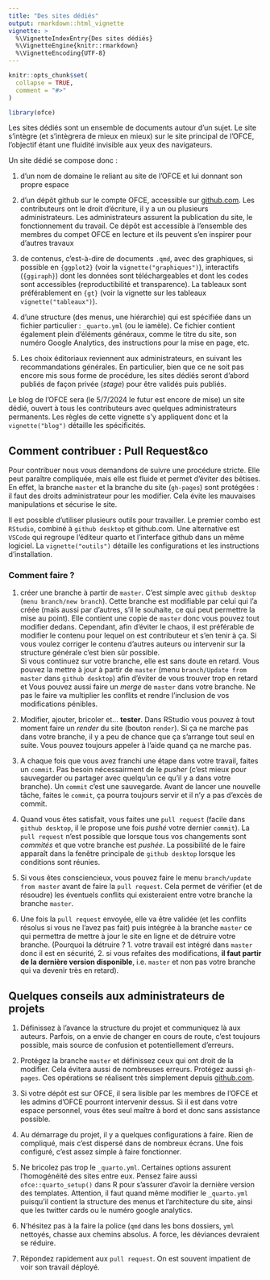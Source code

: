 ```yaml
---
title: "Des sites dédiés"
output: rmarkdown::html_vignette
vignette: >
  %\VignetteIndexEntry{Des sites dédiés}
  %\VignetteEngine{knitr::rmarkdown}
  %\VignetteEncoding{UTF-8}
---
```


```r
knitr::opts_chunk$set(
  collapse = TRUE,
  comment = "#>"
)
```

```r
library(ofce)
```

Les sites dédiés sont un ensemble de documents autour d'un sujet. Le site s'intègre (et s'intègrera de mieux en mieux) sur le site principal de l'OFCE, l'objectif étant une fluidité invisible aux yeux des navigateurs.

Un site dédié se compose donc :

1.  d'un nom de domaine le reliant au site de l'OFCE et lui donnant son propre espace

2.  d'un dépôt github sur le compte OFCE, accessible sur [github.com](https://github.com/ofce). Les contributeurs ont le droit d'écriture, il y a un ou plusieurs administrateurs. Les administrateurs assurent la publication du site, le fonctionnement du travail. Ce dépôt est accessible à l'ensemble des membres du compet OFCE en lecture et ils peuvent s'en inspirer pour d'autres travaux

3.  de contenus, c'est-à-dire de documents `.qmd`, avec des graphiques, si possible en `{ggplot2}` (voir la `vignette("graphiques")`), interactifs (`{ggiraph}`) dont les données sont téléchargeables et dont les codes sont accessibles (reproductibilité et transparence). La tableaux sont préférablement en `{gt}` (voir la vignette sur les tableaux `vignette("tableaux")`).

4.  d'une structure (des menus, une hiérarchie) qui est spécifiée dans un fichier particulier : `_quarto.yml` (ou le iamèle). Ce fichier contient également plein d'éléments généraux, comme le titre du site, son numéro Google Analytics, des instructions pour la mise en page, etc.

5.  Les choix éditoriaux reviennent aux administrateurs, en suivant les recommandations générales. En particulier, bien que ce ne soit pas encore mis sous forme de procédure, les sites dédiés seront d'abord publiés de façon privée (*stage*) pour être validés puis publiés.

Le blog de l'OFCE sera (le 5/7/2024 le futur est encore de mise) un site dédié, ouvert à tous les contributeurs avec quelques administrateurs permanents. Les règles de cette vignette s'y appliquent donc et la `vignette("blog")` détaille les spécificités.

## Comment contribuer : Pull Request&co

Pour contribuer nous vous demandons de suivre une procédure stricte. Elle peut paraître compliquée, mais elle est fluide et permet d'éviter des bêtises. En effet, la branche `master` et la branche du site (`gh-pages`) sont protégées : il faut des droits administrateur pour les modifier. Cela évite les mauvaises manipulations et sécurise le site.

Il est possible d'utiliser plusieurs outils pour travailler. Le premier combo est `RStudio`, combiné à `github desktop` et github.com. Une alternative est `VSCode` qui regroupe l'éditeur quarto et l'interface github dans un même logiciel. La `vignette("outils")` détaille les configurations et les instructions d'installation.

### Comment faire ?

1.  créer une branche à partir de `master`. C'est simple avec `github desktop` (`menu branch/new branch`). Cette branche est modifiable par celui qui l'a créée (mais aussi par d'autres, s'il le souhaite, ce qui peut permettre la mise au point). Elle contient une copie de `master` donc vous pouvez tout modifier dedans. Cependant, afin d'éviter le chaos, il est préférable de modifier le contenu pour lequel on est contributeur et s'en tenir à ça. Si vous voulez corriger le contenu d'autres auteurs ou intervenir sur la structure générale c'est bien sûr possible. \
    Si vous continuez sur votre branche, elle est sans doute en retard. Vous pouvez la mettre à jour à partir de `master` (menu `branch/Update from master` dans `github desktop`) afin d'éviter de vous trouver trop en retard et Vous pouvez aussi faire un *merge* de `master` dans votre branche. Ne pas le faire va multiplier les conflits et rendre l'inclusion de vos modifications pénibles.

2.  Modifier, ajouter, bricoler et... **tester**. Dans RStudio vous pouvez à tout moment faire un *render* du site (bouton `render`). Si ça ne marche pas dans votre branche, il y a peu de chance que ça s'arrange tout seul en suite. Vous pouvez toujours appeler à l'aide quand ça ne marche pas.

3.  A chaque fois que vous avez franchi une étape dans votre travail, faites un `commit`. Pas besoin nécessairment de le *pusher* (c'est mieux pour sauvegarder ou partager avec quelqu'un ce qu'il y a dans votre branche). Un `commit` c'est une sauvegarde. Avant de lancer une nouvelle tâche, faites le `commit`, ça pourra toujours servir et il n'y a pas d'excès de commit.

4.  Quand vous êtes satisfait, vous faites une `pull request` (facile dans `github desktop`, il le propose une fois *pushé* votre dernier `commit`). La `pull request` n'est possible que lorsque tous vos changements sont *commités* et que votre branche est *pushée*. La possibilité de le faire apparaît dans la fenêtre principale de `github desktop` lorsque les conditions sont réunies.

5.  Si vous êtes consciencieux, vous pouvez faire le menu `branch/update from master` avant de faire la `pull request`. Cela permet de vérifier (et de résoudre) les éventuels conflits qui existeraient entre votre branche la branche `master`.

6.  Une fois la `pull request` envoyée, elle va être validée (et les conflits résolus si vous ne l'avez pas fait) puis intégrée à la branche `master` ce qui permettra de mettre à jour le site en ligne et de détruire votre branche. (Pourquoi la détruire ? 1. votre travail est intégré dans `master` donc il est en sécurité, 2. si vous refaites des modifications, **il faut partir de la dernière version disponible**, i.e. `master` et non pas votre branche qui va devenir très en retard).

## Quelques conseils aux administrateurs de projets

1.  Définissez à l'avance la structure du projet et communiquez là aux auteurs. Parfois, on a envie de changer en cours de route, c'est toujours possible, mais source de confusion et potentiellement d'erreurs.

2.  Protégez la branche `master` et définissez ceux qui ont droit de la modifier. Cela évitera aussi de nombreuses erreurs. Protégez aussi `gh-pages`. Ces opérations se réalisent très simplement depuis [github.com](htpps://github.com/ofce).

3.  Si votre dépôt est sur OFCE, il sera lisible par les membres de l'OFCE et les admins d'OFCE pourront intervenir dessus. Si il est dans votre espace personnel, vous êtes seul maître à bord et donc sans assistance possible.

4.  Au démarrage du projet, il y a quelques configurations à faire. Rien de compliqué, mais c'est dispersé dans de nombreux écrans. Une fois configuré, c'est assez simple à faire fonctionner.

5.  Ne bricolez pas trop le `_quarto.yml`. Certaines options assurent l'homogénéité des sites entre eux. Pensez faire aussi `ofce::quarto_setup()` dans R pour s'assurer d'avoir la dernière version des templates. Attention, il faut quand même modifier le `_quarto.yml` puisqu'il contient la structure des menus et l'architecture du site, ainsi que les twitter cards ou le numéro google analytics.

6.  N'hésitez pas à la faire la police (`qmd` dans les bons dossiers, `yml` nettoyés, chasse aux chemins absolus. A force, les déviances devraient se réduire.

7.  Répondez rapidement aux `pull request`. On est souvent impatient de voir son travail déployé.
